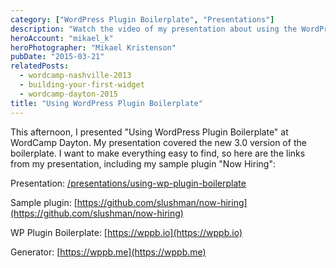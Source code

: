 ```yaml
---
category: ["WordPress Plugin Boilerplate", "Presentations"]
description: "Watch the video of my presentation about using the WordPress Plugin Boilerplate, get the slides, and follow along with the code samples."
heroAccount: "mikael_k"
heroPhotographer: "Mikael Kristenson"
pubDate: "2015-03-21"
relatedPosts:
  - wordcamp-nashville-2013
  - building-your-first-widget
  - wordcamp-dayton-2015
title: "Using WordPress Plugin Boilerplate"
---
```


This afternoon, I presented "Using WordPress Plugin Boilerplate" at WordCamp Dayton. My presentation covered the new 3.0 version of the boilerplate. I want to make everything easy to find, so here are the links from my presentation, including my sample plugin "Now Hiring":

Presentation: [/presentations/using-wp-plugin-boilerplate](/presentations/using-wp-plugin-boilerplate)

Sample plugin: [https://github.com/slushman/now-hiring](https://github.com/slushman/now-hiring)

WP Plugin Boilerplate: [https://wppb.io](https://wppb.io)

Generator: [https://wppb.me](https://wppb.me)
